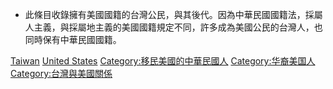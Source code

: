{{Catmore}}
*此條目收錄擁有美國國籍的台灣公民，與其後代。因為中華民國國籍法，採屬人主義，與採屬地主義的美國國籍規定不同，許多成為美國公民的台灣人，也同時保有中華民國國籍。

[[Category:亞洲裔美國人|Taiwan]]
[[Category:台灣裔|United States]]
[[Category:移民美國的中華民國人|Category:移民美國的中華民國人]]
[[Category:华裔美国人|Category:华裔美国人]]
[[Category:台灣與美國關係|Category:台灣與美國關係]]